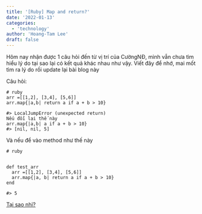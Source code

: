 ```yaml
---
title: '[Ruby] Map and return?'
date: '2022-01-13'
categories:
  - 'technology'
author: 'Hoang-Tam Lee'
draft: false
---
```


Hôm nay nhận được 1 câu hỏi đến từ vị trí của CườngNĐ, mình vẫn chưa tìm hiểu lý do tại sao lại có kết quả khác nhau như vậy. Viết đây để nhớ, mai mốt tìm ra lý do rồi update lại bài blog này

Câu hỏi:

```
# ruby
arr =[[1,2], [3,4], [5,6]]
arr.map{|a,b| return a if a + b > 10}

#> LocalJumpError (unexpected return)
Nếu đổi lại thế này
arr.map{|a,b| a if a + b > 10}
#> [nil, nil, 5]
```

Và nếu để vào method như thế này

```
# ruby


def test_arr
  arr =[[1,2], [3,4], [5,6]]
  arr.map{|a, b| return a if a + b > 10}
end

#> 5
```

[Tại sao nhỉ?
](https://makandracards.com/makandra/46939-ruby-a-small-summary-of-what-return-break-and-next-means-for-blocks#section-return-within-a-block)
